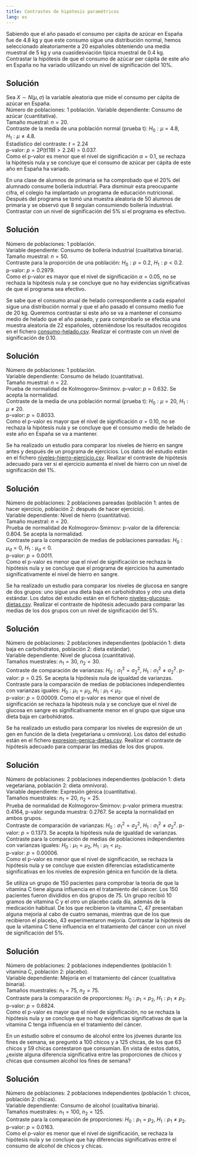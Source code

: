 ```yaml
---
title: Contrastes de hipótesis paramétricos
lang: es
---
```


:::{#exr-contraste-media-consumo-azucar}
Sabiendo que el año pasado el consumo per cápita de azúcar en España fue de $4.8$ kg y que este consumo sigue una distribución normal, hemos seleccionado aleatoriamente a $20$ españoles obteniendo una media muestral de $5$ kg y una cuasidesviación típica muestral de $0.4$ kg. Contrastar la hipótesis de que el consumo de azúcar per cápita de este año en España no ha variado utilizando un nivel de significación del $10$%.
:::

:::{.callout-tip collapse="true"}
## Solución
Sea $X\sim N(\mu,\sigma)$ la variable aleatoria que mide el consumo per cápita de azúcar en España.  
Número de poblaciones: 1 población.
Variable dependiente: Consumo de azúcar (cuantitativa).  
Tamaño muestral: $n=20$.  
Contraste de la media de una población normal (prueba t): $H_0:\mu=4.8$, $H_1:\mu\neq 4.8$.   
Estadístico del contraste: $t=2.24$  
p-valor: $p =2 P(t(19)>2.24) = 0.037$.  
Como el p-valor es menor que el nivel de significación $\alpha = 0.1$, se rechaza la hipótesis nula y se concluye que el consumo de azúcar per cápita de este año en España ha variado.
:::


:::{#exr-contraste-proporcion-asistencia-clase}
En una clase de alumnos de primaria se ha comprobado que el $20$% del alumnado consume bollería industrial. Para disminuir esta preocupante cifra, el colegio ha implantado un programa de educación nutricional. Después del programa se tomó una muestra aleatoria de $50$ alumnos de primaria y se observó que 8 seguían consumiendo bollería industrial. Contrastar con un nivel de significación del $5$% si el programa es efectivo.
:::

:::{.callout-tip collapse="true"}
## Solución
Número de poblaciones: 1 población.  
Variable dependiente: Consumo de bollería industrial (cualitativa binaria).  
Tamaño muestral: $n=50$.  
Contraste para la proporción de una población: $H_0:p=0.2$, $H_1:p< 0.2$.  
p-valor: $p=0.2979$.  
Como el p-valor es mayor que el nivel de significación $\alpha = 0.05$, no se rechaza la hipótesis nula y se concluye que no hay evidencias significativas de que el programa sea efectivo.
:::

:::{#exr-contraste-media-consumo}
Se sabe que el consumo anual de helado correspondiente a cada español sigue una distribución normal y que el año pasado el consumo medio fue de 20 kg.  Queremos contrastar si este año se va a mantener el consumo medio de helado que el año pasado, y para comprobarlo se efectúa una muestra aleatoria de 22 españoles, obteniéndose los resultados recogidos en el fichero [consumo-helado.csv](datos/consumo-helado.csv). Realizar el contraste con un nivel de significación de $0.10$.
:::

:::{.callout-tip collapse="true"}
## Solución
Número de poblaciones: 1 población.  
Variable dependiente: Consumo de helado (cuantitativa).  
Tamaño muestral: $n=22$.  
Prueba de normalidad de Kolmogorov-Smirnov. p-valor: $p=0.632$. Se acepta la normalidad.  
Contraste de la media de una población normal (prueba t): $H_0:\mu=20$, $H_1:\mu\neq 20$.   
p-valor: $p = 0.8033$.  
Como el p-valor es mayor que el nivel de significación $\alpha = 0.10$, no se rechaza la hipótesis nula y se concluye que el consumo medio de helado de este año en España se va a mantener.
:::

:::{#exr-contraste-comparacion-medias-pareadas-hierro}
Se ha realizado un estudio para comparar los niveles de hierro en sangre antes y después de un programa de ejercicios. Los datos del estudio están en el fichero [niveles-hierro-ejercicio.csv](datos/niveles-hierro-tratamiento.csv). Realizar el contraste de hipótesis adecuado para ver si el ejercicio aumenta el nivel de hierro con un nivel de significación del 1%.
:::

:::{.callout-tip collapse="true"}
## Solución
Número de poblaciones: 2 poblaciones pareadas (población 1: antes de hacer ejercicio, población 2: después de hacer ejercicio).  
Variable dependiente: Nivel de hierro  (cuantitativa).  
Tamaño muestral: $n=20$.  
Prueba de normalidad de Kolmogorov-Smirnov: p-valor de la diferencia: $0.804$. Se acepta la normalidad.  
Contraste para la comparación de medias de poblaciones pareadas: $H_0:\mu_d=0$, $H_1:\mu_d< 0$.  
p-valor: $p=0.0011$.  
Como el p-valor es menor que el nivel de significación se rechaza la hipótesis nula y se concluye que el programa de ejercicios ha aumentado significativamente el nivel de hierro en sangre.
:::

:::{#exr-contraste-comparacion-medias-glucosa}
Se ha realizado un estudio para comparar los niveles de glucosa en sangre de dos grupos: uno sigue una dieta baja en carbohidratos y otro una dieta estándar. Los datos del estudio están en el fichero [niveles-glucosa-dietas.csv](datos/niveles-glucosa-dietas.csv). Realizar el contraste de hipótesis adecuado para comparar las medias de los dos grupos con un nivel de significación del 5%.
:::

:::{.callout-tip collapse="true"}
## Solución
Número de poblaciones: 2 poblaciones independientes (población 1: dieta baja en carbohidratos, población 2: dieta estándar).  
Variable dependiente: Nivel de glucosa (cuantitativa).  
Tamaños muestrales: $n_1=30$, $n_2=30$.  
Contraste de comparación de varianzas: $H_0:\sigma_1^2=\sigma_2^2$, $H_1:\sigma_1^2\neq \sigma_2^2$.
p-valor: $p=0.25$. Se acepta la hipótesis nula de igualdad de varianzas.  
Contraste para la comparación de medias de poblaciones independientes con varianzas iguales: $H_0:\mu_1=\mu_2$, $H_1:\mu_1<\mu_2$.  
p-valor: $p=0.00009$. 
Como el p-valor es menor que el nivel de significación se rechaza la hipótesis nula y se concluye que el nivel de glucosa en sangre es significativamente menor en el grupo que sigue una dieta baja en carbohidratos.
:::

:::{#exr-contraste-comparacion-medias-expresion-genica}
Se ha realizado un estudio para comparar los niveles de expresión de un gen en función de la dieta (vegetariana u omnívora). Los datos del estudio están en el fichero [expresion-genica-dietas.csv](datos/expresion-genica-dietas.csv). Realizar el contraste de hipótesis adecuado para comparar las medias de los dos grupos.

:::
:::{.callout-tip collapse="true"}
## Solución
Número de poblaciones: 2 poblaciones independientes (población 1: dieta vegetariana, población 2: dieta omnívora).  
Variable dependiente: Expresión génica (cuantitativa).  
Tamaños muestrales: $n_1=20$, $n_2=25$.  
Prueba de normalidad de Kolmogorov-Smirnov: p-valor primera muestra: $0.4164$, p-valor segunda muestra: $0.2767$. Se acepta la normalidad en ambos grupos.  
Contraste de comparación de varianzas: $H_0:\sigma_1^2=\sigma_2^2$, $H_1:\sigma_1^2\neq \sigma_2^2$.
p-valor: $p=0.1373$. Se acepta la hipótesis nula de igualdad de varianzas.  
Contraste para la comparación de medias de poblaciones independientes con varianzas iguales: $H_0:\mu_1=\mu_2$, $H_1:\mu_1<\mu_2$.  
p-valor: $p=0.00006$.  
Como el p-valor es menor que el nivel de significación, se rechaza la hipótesis nula y se concluye que existen diferencias estadísticamente significativas en los niveles de expresión génica en función de la dieta.
:::

:::{#exr-contraste-comparacion-proporciones-vitamina-c}
Se utiliza un grupo de 150 pacientes para comprobar la teoría de que la vitamina C tiene alguna influencia en el tratamiento del cáncer. Los 150 pacientes fueron divididos en dos grupos de 75. Un grupo recibió 10 gramos de vitamina C y el otro un placebo cada día, además de la medicación habitual. De los que recibieron la vitamina C, 47 presentaban alguna mejoría al cabo de cuatro semanas, mientras que de los que
recibieron el placebo, 43 experimentaron mejoría.
Contrastar la hipótesis de que la vitamina C tiene influencia en el tratamiento del cáncer con un nivel de significación del 5%.
:::

:::{.callout-tip collapse="true"}
## Solución
Número de poblaciones: 2 poblaciones independientes (población 1: vitamina C, población 2: placebo).  
Variable dependiente: Mejoría en el tratamiento del cáncer (cualitativa binaria).  
Tamaños muestrales: $n_1=75$, $n_2=75$.  
Contraste para la comparación de proporciones: $H_0:p_1=p_2$, $H_1:p_1\neq p_2$.  
p-valor: $p=0.6824$.  
Como el p-valor es mayor que el nivel de significación, no se rechaza la hipótesis nula y se concluye que no hay evidencias significativas de que la vitamina C tenga influencia en el tratamiento del cáncer.
:::

:::{#exr-contraste-proporcion-consumo-alcohol}
En un estudio sobre el consumo de alcohol entre los jóvenes durante los fines de semana, se preguntó a 100 chicos y a
125 chicas, de los que 63 chicos y 59 chicas contestaron que consumían.
En vista de estos datos, ¿existe alguna diferencia significativa entre las proporciones de chicos y chicas que consumen alcohol los fines de semana?
:::

:::{.callout-tip collapse="true"}
## Solución
Número de poblaciones: 2 poblaciones independientes (población 1: chicos, población 2: chicas).  
Variable dependiente: Consumo de alcohol (cualitativa binaria).  
Tamaños muestrales: $n_1=100$, $n_2=125$.  
Contraste para la comparación de proporciones: $H_0:p_1=p_2$, $H_1:p_1\neq p_2$.  
p-valor: $p=0.0163$.  
Como el p-valor es menor que el nivel de significación, se rechaza la hipótesis nula y se concluye que hay diferencias significativas entre el consumo de alcohol de chicos y chicas.
:::

